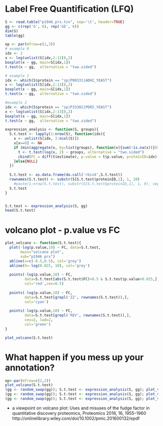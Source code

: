 # Label Free Quantification (LFQ)

```r
S <- read.table("p1946_prx.tsv", sep='\t', header=TRUE)
gg <- c(rep('G', 6), rep('GE', 6))
dim(S)
table(gg)

op <- par(mfrow=c(1,3))
# example 0
idx <- 2
x <- log(unlist(S[idx,2:13]),2)
boxplot(x ~ gg, main=S[idx,1])
t.test(x ~ gg,  alternative = "two.sided")

# example 1
idx <- which(S$protein == "sp|P00331|ADH2_YEAST")
x <- log(unlist(S[idx,2:13]),2)
boxplot(x ~ gg, main=S[idx,1])
t.test(x ~ gg,  alternative = "two.sided")

#example 2
idx <- which(S$protein == "sp|P33302|PDR5_YEAST")
x <- log(unlist(S[idx,2:13]),2)
boxplot(x ~ gg, main=S[idx,1])
t.test(x ~ gg,  alternative = "two.sided")
```


```r
expression_analysis <- function(S, groups){
  S.t.test <- lapply(1:nrow(S), function(idx){
    x <- unlist(S[idx, 2:ncol(S)])
    x[x==0] <- NA
    if (min(aggregate(x, by=list(groups), function(x){sum(!is.na(x))})$x)>5){
      t <- t.test(log(x, 2) ~ groups, alternative = "two.sided")
      cbind(FC = diff(t$estimate), p.value = t$p.value, proteinID=idx)
    }else{NULL}
  })
  
  S.t.test <- as.data.frame(do.call('rbind',S.t.test))
  rownames(S.t.test) <- substr(S[S.t.test$proteinID,1], 1, 20)
    #paste(1:nrow(S.t.test), substr(S[S.t.test$proteinID,1], 1, 9), sep="_")
  S.t.test
}


S.t.test <- expression_analysis(S, gg)
head(S.t.test)
```

# volcano plot - p.value vs FC

```r
plot_volcano <- function(S.t.test){
  plot(-log(p.value,10) ~ FC, data=S.t.test, 
       main="volcano plot",
       sub="p1946 prx")
  abline(v=c(-0.5,0.5), col='grey')
  abline(h=-log(0.025, 10), col='grey')
  
  points(-log(p.value,10) ~ FC, 
         data=S.t.test[abs(S.t.test$FC)>0.5 & S.t.test$p.value<0.025,], 
         col='red',cex=0.5)
  
  points(-log(p.value,10) ~ FC,
         data=S.t.test[grepl('ZZ', rownames(S.t.test)),],
         col='cyan')
  
  points(-log(p.value,10) ~ FC,
         data=S.t.test[grepl('REV', rownames(S.t.test)),],
         cex=2, lwd=2,
         col='green')
}

plot_volcano(S.t.test)
```

# What happen if you mess up your annotation?

```r
op<-par(mfrow=c(2,2))
plot_volcano(S.t.test)
(gg <- random_swap(gg)); S.t.test <- expression_analysis(S, gg); plot_volcano(S.t.test)
(gg <- random_swap(gg)); S.t.test <- expression_analysis(S, gg); plot_volcano(S.t.test)
(gg <- random_swap(gg)); S.t.test <- expression_analysis(S, gg); plot_volcano(S.t.test)
```

* a viewpoint on volcano plot:
Uses and misuses of the fudge factor in
quantitative discovery proteomics, Proteomics 2016, 16, 1955–1960 
http://onlinelibrary.wiley.com/doi/10.1002/pmic.201600132/epdf
